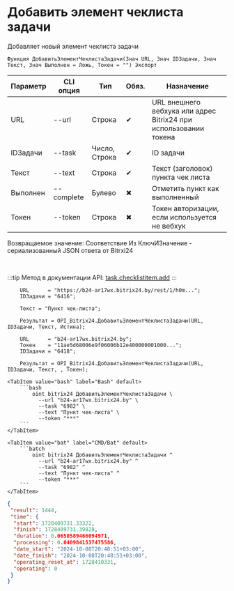 ﻿---
sidebar_position: 1
description: Добавить элемент чеклиста задачи и другие функции для работы с Bitrix24 в Открытом пакете интеграций - бесплатной open-source библиотеке интеграций для 1С:Предприятие 8, OneScript и CLI
keywords: [1C, 1С, 1С:Предприятие, 1С:Предприятие 8.3, API, Интеграция, Сервисы, Обмен, OneScript, CLI, Bitrix24]
---


# Добавить элемент чеклиста задачи
 Добавляет новый элемент чеклиста задачи



`Функция ДобавитьЭлементЧеклистаЗадачи(Знач URL, Знач IDЗадачи, Знач Текст, Знач Выполнен = Ложь, Токен = "") Экспорт`

  | Параметр | CLI опция | Тип | Обяз. | Назначение |
  |-|-|-|-|-|
  | URL | --url | Строка | &#x2714; | URL внешнего вебхука или адрес Bitrix24 при использовании токена |
  | IDЗадачи | --task | Число, Строка | &#x2714; | ID задачи |
  | Текст | --text | Строка | &#x2714; | Текст (заголовок) пункта чек листа |
  | Выполнен | --complete | Булево | &#x2716; | Отметить пункт как выполненный |
  | Токен | --token | Строка | &#x2716; | Токен авторизации, если используется не вебхук |

  
  Возвращаемое значение:   Соответствие Из КлючИЗначение - сериализованный JSON ответа от Bitrxi24

<br/>

:::tip
Метод в документации API: [task.checklistitem.add](https://dev.1c-bitrix.ru/rest_help/tasks/task/checklistitem/add.php)
:::
<br/>



```bsl title="Пример использования для 1С:Предприятие/OneScript"
    URL      = "https://b24-ar17wx.bitrix24.by/rest/1/h0m...";
    IDЗадачи = "6416";

    Текст = "Пункт чек-листа";

    Результат = OPI_Bitrix24.ДобавитьЭлементЧеклистаЗадачи(URL, IDЗадачи, Текст, Истина);

    URL      = "b24-ar17wx.bitrix24.by";
    Токен    = "11ae5d68006e9f06006b12e400000001000...";
    IDЗадачи = "6418";

    Результат = OPI_Bitrix24.ДобавитьЭлементЧеклистаЗадачи(URL, IDЗадачи, Текст, , Токен);
```
    

 <Tabs>
  
    <TabItem value="bash" label="Bash" default>
        ```bash
            oint bitrix24 ДобавитьЭлементЧеклистаЗадачи \
              --url "b24-ar17wx.bitrix24.by" \
              --task "6982" \
              --text "Пункт чек-листа" \
              --token "***"
        ```
    </TabItem>
  
    <TabItem value="bat" label="CMD/Bat" default>
        ```batch
            oint bitrix24 ДобавитьЭлементЧеклистаЗадачи ^
              --url "b24-ar17wx.bitrix24.by" ^
              --task "6982" ^
              --text "Пункт чек-листа" ^
              --token "***"
        ```
    </TabItem>
</Tabs>


```json title="Результат"
{
 "result": 1444,
 "time": {
  "start": 1728409731.33322,
  "finish": 1728409731.39828,
  "duration": 0.0650589466094971,
  "processing": 0.0409841537475586,
  "date_start": "2024-10-08T20:48:51+03:00",
  "date_finish": "2024-10-08T20:48:51+03:00",
  "operating_reset_at": 1728410331,
  "operating": 0
 }
}
```
